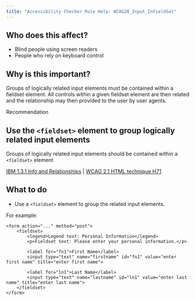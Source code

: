 ```yaml
---
title: "Accessibility Checker Rule Help: WCAG20_Input_InFieldSet"
---
```


<div className="toolHelp">
<Row>
<Column colLg={5} colMd={3} colSm={4} className="toolLeft">

## Who does this affect?

 * Blind people using screen readers
 * People who rely on keyboard control

## Why is this important?

Groups of logically related input elements must be contained within a fieldset element. All controls within a given fieldset element are then related and the relationship may then provided to the user by user agents.

</Column>
<Column colLg={11} colMd={5} colSm={4} className="toolMain">

<div className="level-violation">
Recommendation
</div>

## Use the `<fieldset>` element to group logically related input elements
Groups of logically related input elements should be contained within a `<fieldset>` element

[IBM 1.3.1 Info and Relationships](http://www.ibm.com/able/guidelines/ci162/info_and_relationships.html) | [WCAG 2.1 HTML technique H71](https://www.w3.org/WAI/WCAG21/Techniques/html/H71)

<div id="elementLocation">
</div>

## What to do

 * Use a `<fieldset>` element to group the related input elements.

For example:
```
<form action="..." method="post">
    <fieldset>
        <legend>Legend text: Personal Information</legend>
        <p>Fieldset text: Please enter your personal information.</p>

        <label for="fn1">First Name</label>
        <input type="text" name="firstname" id="fn1" value="enter first name" title="enter first name">

        <label for="ln1">Last Name</label>
        <input type="text" name="lastname" id="ln1" value="enter last name" title="enter last name">
    </fieldset>
</form>
```

</Column>
</Row>
</div>

